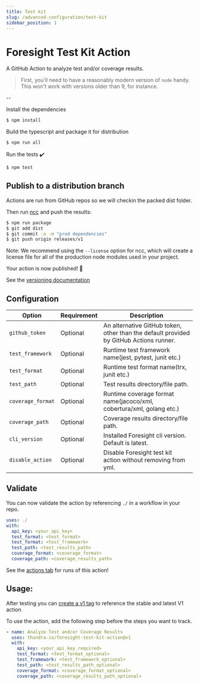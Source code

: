 ```yaml
---
title: Test kit
slug: /advanced-configuration/test-kit
sidebar_position: 1
---
```


# Foresight Test Kit Action

A GitHub Action to analyze test and/or coverage results.

> First, you'll need to have a reasonably modern version of `node` handy. This won't work with versions older than 9, for instance.
>

--


Install the dependencies  
```bash
$ npm install
```

Build the typescript and package it for distribution
```bash
$ npm run all
```

Run the tests :heavy_check_mark:  
```bash
$ npm test
```

## Publish to a distribution branch

Actions are run from GitHub repos so we will checkin the packed dist folder. 

Then run [ncc](https://github.com/zeit/ncc) and push the results:
```bash
$ npm run package
$ git add dist
$ git commit -a -m "prod dependencies"
$ git push origin releases/v1
```

Note: We recommend using the `--license` option for ncc, which will create a license file for all of the production node modules used in your project.

Your action is now published! :rocket: 

See the [versioning documentation](https://github.com/actions/toolkit/blob/master/docs/action-versioning.md)


## Configuration

| Option                | Requirement       | Description
| ---                   | ---               | ---
| `github_token`        | Optional          | An alternative GitHub token, other than the default provided by GitHub Actions runner.
| `test_framework`      | Optional          | Runtime test framework name(jest, pytest, junit etc.)
| `test_format`      | Optional          | Runtime test format name(trx, junit etc.)
| `test_path`       | Optional              | Test results directory/file path.
| `coverage_format`      | Optional          | Runtime coverage format name(jacoco/xml, cobertura/xml, golang etc.)
| `coverage_path`       | Optional              | Coverage results directory/file path.
| `cli_version`       | Optional              | Installed Foresight cli version. Default is latest.
| `disable_action`       | Optional              | Disable Foresight test kit action without removing from yml.

## Validate

You can now validate the action by referencing `./` in a workflow in your repo.

```yaml
uses: ./
with:
  api_key: <your_api_key>
  test_format: <test_format>
  test_format: <test_framework>
  test_path: <test_results_path>
  coverage_format: <coverage_format>
  coverage_path: <coverage_results_path>
```

See the [actions tab](https://github.com/actions/typescript-action/actions) for runs of this action!

## Usage:

After testing you can [create a v1 tag](https://github.com/actions/toolkit/blob/master/docs/action-versioning.md) to reference the stable and latest V1 action

To use the action, add the following step before the steps you want to track.

```yaml
- name: Analyze Test and/or Coverage Results
  uses: thundra-io/foresight-test-kit-action@v1
  with:
    api_key: <your_api_key_required>
    test_format: <test_format_optional>
    test_framework: <test_framework_optional>
    test_path: <test_results_path_optional>
    coverage_format: <coverage_format_optional>
    coverage_path: <coverage_results_path_optional>
```